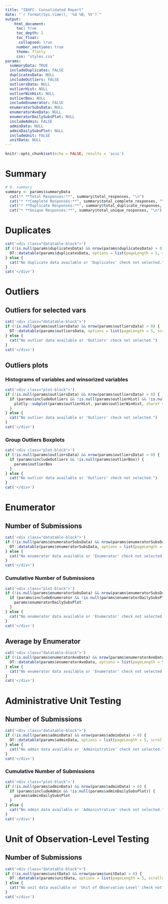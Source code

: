```yaml
---
title: "IEHFC- Consolidated Report"
date: "`r format(Sys.time(), '%d %B, %Y')`"
output: 
    html_document:
     toc: true
     toc_depth: 2
     toc_float:
      collapsed: true
     number_sections: true
     theme: flatly
     css: "styles.css"
params: 
  summaryData: TRUE
  includeDuplicates: FALSE
  duplicatesData: NULL
  includeOutliers: FALSE
  outliersData: NULL
  outlierHist: NULL
  outlierWinHist: NULL
  outlierBox: NULL
  includeEnumerator: FALSE
  enumeratorSubsData: NULL
  enumeratorAveData: NULL
  enumeratorDailySubsPlot: NULL
  includeAdmin: FALSE
  adminData: NULL
  adminDailySubsPlot: NULL
  includeUnit: FALSE
  unitData: NULL
---
```


```r
knitr::opts_chunk$set(echo = FALSE, results = 'asis')
```

# Summary

```r
# 0. summary
summary <- params$summaryData
  cat("* **Total Responses:**", summary$total_responses, "\n")
  cat("* **Complete Responses:**", summary$total_complete_responses, "\n")
  cat("* **Duplicate Responses:**", summary$total_duplicate_responses, "\n")
  cat("* **Unique Responses:**", summary$total_unique_responses, "\n")
```


#  Duplicates

```r
cat('<div class="datatable-block">')
if (!is.null(params$duplicatesData) && nrow(params$duplicatesData) > 0) {
  DT::datatable(params$duplicatesData, options = list(pageLength = 5, scrollX = TRUE))
} else {
  cat("No duplicate data available or 'Duplicates' check not selected.")
}
cat('</div>')
```

#  Outliers

##  Outliers for selected vars

```r
cat('<div class="datatable-block">')
if (!is.null(params$outliersData) && nrow(params$outliersData) > 0) {
  DT::datatable(params$outliersData, options = list(pageLength = 5, scrollX = TRUE))
} else {
  cat("No outlier data available or 'Outliers' check not selected.")
}
cat('</div>')
```

##  Outliers plots

### Histograms of variables and winsorized variables

```r
cat('<div class="plot-block">')
if (!is.null(params$outliersData) && nrow(params$outliersData) > 0) {
  if (params$includeOutliers && !is.null(params$outlierHist) && !is.null(params$outlierWinHist)) {
    plotly::subplot(params$outlierHist, params$outlierWinHist, shareY = FALSE, titleX = FALSE)
  }
} else {
  cat("No outlier data available or 'Outliers' check not selected.")
}
cat('</div>')
```

###  Group Outliers Boxplots

```r
cat('<div class="plot-block">')
if (!is.null(params$outliersData) && nrow(params$outliersData) > 0) {
  if (params$includeOutliers && !is.null(params$outlierBox)) {
    params$outlierBox
  }
} else {
  cat("No outlier data available or 'Outliers' check not selected.")
}
cat('</div>')
```

#  Enumerator

##  Number of Submissions

```r
cat('<div class="datatable-block">')
if (!is.null(params$enumeratorSubsData) && nrow(params$enumeratorSubsData) > 0) {
  DT::datatable(params$enumeratorSubsData, options = list(pageLength = 5, scrollX = TRUE))
} else {
  cat("No enumerator data available or 'Enumerator' check not selected.")
}
cat('</div>')
```

###  Cumulative Number of Submissions

```r
cat('<div class="plot-block">')
if (!is.null(params$enumeratorSubsData) && nrow(params$enumeratorSubsData) > 0) {
  if (params$includeEnumerator && !is.null(params$enumeratorDailySubsPlot)) {
    params$enumeratorDailySubsPlot
  }
} else {
  cat("No enumerator data available or 'Enumerator' check not selected.")
}
cat('</div>')
```

##  Average by Enumerator

```r
cat('<div class="datatable-block">')
if (!is.null(params$enumeratorAveData) && nrow(params$enumeratorAveData) > 0) {
  DT::datatable(params$enumeratorAveData, options = list(pageLength = 5, scrollX = TRUE))
} else {
  cat("No enumerator data available or 'Enumerator' check not selected.")
}
cat('</div>')
```

#  Administrative Unit Testing

##  Number of Submissions

```r
cat('<div class="datatable-block">')
if (!is.null(params$adminData) && nrow(params$adminData) > 0) {
  DT::datatable(params$adminData, options = list(pageLength = 5, scrollX = TRUE))
} else {
  cat("No admin data available or 'Administrative' check not selected.")
}
cat('</div>')
```

###  Cumulative Number of Submissions

```r
cat('<div class="plot-block">')
if (!is.null(params$adminData) && nrow(params$adminData) > 0) {
  if (params$includeAdmin && !is.null(params$adminDailySubsPlot)) {
    params$adminDailySubsPlot
  }
} else {
  cat("No admin data available or 'Administrative' check not selected.")
}
cat('</div>')
```

#  Unit of Observation-Level Testing

##  Number of Submissions

```r
cat('<div class="datatable-block">')
if (!is.null(params$unitData) && nrow(params$unitData) > 0) {
  DT::datatable(params$unitData, options = list(pageLength = 5, scrollX = TRUE))
} else {
  cat("No unit data available or 'Unit of Observation-Level' check not selected.")
}
cat('</div>')
```
